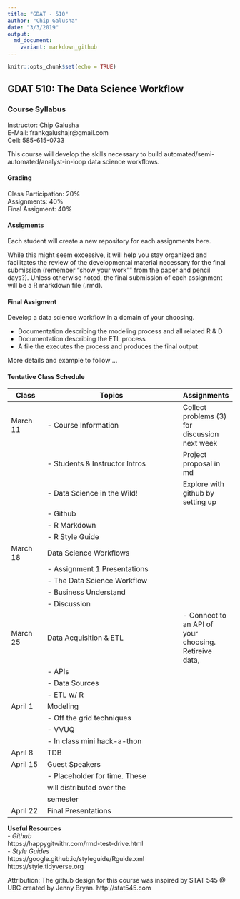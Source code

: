 ```yaml
---
title: "GDAT - 510"
author: "Chip Galusha"
date: "3/3/2019"
output:
  md_document:
    variant: markdown_github
---
```


```r
knitr::opts_chunk$set(echo = TRUE)
```

## GDAT 510: The Data Science Workflow
### Course Syllabus

Instructor: Chip Galusha         
E-Mail: frankgalushajr@gmail.com             
Cell: 585-615-0733          

This course will develop the skills necessary to build automated/semi-automated/analyst-in-loop data science workflows.       

#### Grading
Class Participation: 20%      
Assignments: 40%      
Final Assigment: 40%      

#### Assigments 
Each student will create a new repository for each assignments here.     

While this might seem excessive, it will help you stay organized and facilitates the review of  the developmental material necessary for the final submission (remember "show your work"" from the paper and pencil days?). Unless otherwise noted, the final submission of each assignment will be a R markdown file (.rmd).    

#### Final Assigment
Develop a data science workflow in a domain of your choosing. 

- Documentation describing the modeling process and all related R & D             
- Documentation describing the ETL process        
- A file the executes the process and produces the final output      

More details and example to follow ...      

#### Tentative Class Schedule

|Class   | Topics                         | Assignments|  
|--------| -----------------------------  | -----------|
|March 11| - Course Information           | Collect problems (3) for discussion next week |
|        | - Students & Instructor Intros | Project proposal in md|
|        | - Data Science in the Wild!    | Explore with github by setting up|
|        | - Github                       | |
|        | - R Markdown                   ||
|        | - R Style Guide                ||
|March 18| Data Science Workflows         ||
|        | - Assignment 1 Presentations   ||
|        | - The Data Science Workflow    ||
|        | - Business Understand          ||
|        | - Discussion                   ||
|March 25| Data Acquisition & ETL         | - Connect to an API of your choosing. Retireive data,| |        | - Connect R to DB              | visualize, and describe|
|        | - APIs                         ||
|        | - Data Sources                 ||
|        | - ETL w/ R                     ||
|April 1 | Modeling                       ||
|        | - Off the grid techniques      ||
|        | - VVUQ                         ||
|        | - In class mini hack-a-thon    ||
|April 8 | TDB                            ||
|April 15| Guest Speakers                 ||
|        | - Placeholder for time. These   ||
|        |  will distributed over the     ||
|        |  semester                      ||
|April 22| Final Presentations            ||



**Useful Resources**      
- *Github*        
https://happygitwithr.com/rmd-test-drive.html          
- *Style Guides*        
https://google.github.io/styleguide/Rguide.xml          
https://style.tidyverse.org       


Attribution:
The github design for this course was inspired by STAT 545 @ UBC created by Jenny Bryan. 
http://stat545.com



